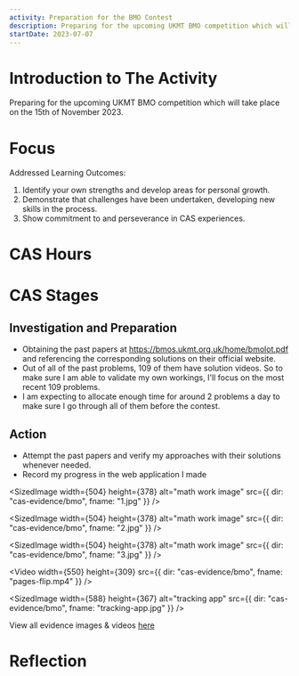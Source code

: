```yaml
---
activity: Preparation for the BMO Contest
description: Preparing for the upcoming UKMT BMO competition which will take place on the 15th of November 2023.
startDate: 2023-07-07
---
```


# Introduction to The Activity

Preparing for the upcoming UKMT BMO competition which will take place on the 15th of November 2023.

# Focus

Addressed Learning Outcomes:

1. Identify your own strengths and develop areas for personal growth.
2. Demonstrate that challenges have been undertaken, developing new skills in the process.
3. Show commitment to and perseverance in CAS experiences.

# CAS Hours

<CASStrandsHours creativityHours={220} activityHours={0} serviceHours={0} />

# CAS Stages

## Investigation and Preparation

- Obtaining the past papers at https://bmos.ukmt.org.uk/home/bmolot.pdf and referencing the corresponding solutions on their official website.
- Out of all of the past problems, 109 of them have solution videos. So to make sure I am able to validate my own workings, I'll focus on the most recent 109 problems.
- I am expecting to allocate enough time for around 2 problems a day to make sure I go through all of them before the contest.

## Action

- Attempt the past papers and verify my approaches with their solutions whenever needed.
- Record my progress in the web application I made

<SizedImage
  width={504}
  height={378}
  alt="math work image"
  src={{ dir: "cas-evidence/bmo", fname: "1.jpg" }}
/>

<SizedImage
  width={504}
  height={378}
  alt="math work image"
  src={{ dir: "cas-evidence/bmo", fname: "2.jpg" }}
/>

<SizedImage
  width={504}
  height={378}
  alt="math work image"
  src={{ dir: "cas-evidence/bmo", fname: "3.jpg" }}
/>

<Video
  width={550}
  height={309}
  src={{ dir: "cas-evidence/bmo", fname: "pages-flip.mp4" }}
/>

<SizedImage
  width={588}
  height={367}
  alt="tracking app"
  src={{ dir: "cas-evidence/bmo", fname: "tracking-app.jpg" }}
/>

View all evidence images & videos [here](https://drive.google.com/drive/folders/1w1EcL8Gi_ttD1uA5PK2u0oTHMPaLxtmm?usp=sharing)

# Reflection
